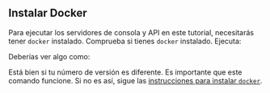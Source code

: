 
## Instalar Docker

Para ejecutar los servidores de consola y API en este tutorial, necesitarás tener `docker` instalado. Comprueba si tienes `docker` instalado. Ejecuta:

<TerminalCommand code="docker --version" />

Deberías ver algo como:

<DockerVersionOutput />

Está bien si tu número de versión es diferente. Es importante que este comando funcione. Si no es así, sigue las [instrucciones para instalar `docker`][install docker].

[install docker]: https://docs.docker.com/get-docker/

